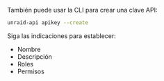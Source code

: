 También puede usar la CLI para crear una clave API:

```bash
unraid-api apikey --create
```

Siga las indicaciones para establecer:

- Nombre
- Descripción
- Roles
- Permisos
